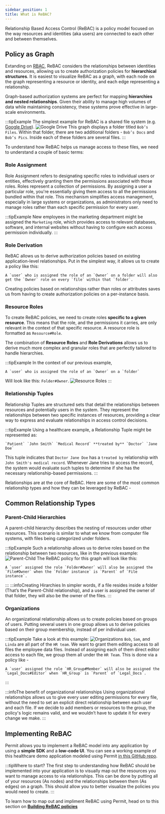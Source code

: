 ```yaml
---
sidebar_position: 1
title: What is ReBAC?
---
```


Relationship Based Access Control (ReBAC) is a policy model focused on the way resources and identities (aka users) are connected to each other and between themselves.

## Policy as Graph

Extanding on [RBAC](https://docs.permit.io/how-to/build-policies/rbac/overview), ReBAC considers the relationships between identities and resources,
allowing us to create authorization policies for **hierarchical structures**.
It is easiest to visualize ReBAC as a graph, with each node on the graph representing a resource or identity,
and each edge representing a relationship.

Graph-based authorization systems are perfect for mapping **hierarchies and nested relationships**.
Given their ability to manage high volumes of data while maintaining consistency,
these systems prove effective in large-scale environments.

:::tipExample
The simplest example for ReBAC is a shared file system (e.g. [Google Drive](https://docs.permit.io/modeling/google-drive)).
![Google Drive](/ui-videos/rebac/1.png)
This graph displays a folder titled `Bob’s Files`. Within that folder, there are two additional folders - `Bob’s Docs` and `Bob’s Pics`. Inside each of these folders are several files.
:::

To understand how ReBAC helps us manage access to these files, we need to understand a couple of basic terms:

### Role Assignment

Role Assignment refers to designating specific roles to individual users or entities, effectively granting them the permissions associated with those roles.
Roles represent a collection of permissions. By assigning a user a particular role, you're essentially giving them access to all the permissions bundled within that role.
This mechanism simplifies access management, especially in large systems or organizations, as administrators only need to manage roles rather than each specific permission for every user.

:::tipExample
New employees in the marketing department might be assigned the `Marketing` role, which provides access to relevant databases, software, and internal websites without having to configure each access permission individually.
:::

### Role Derivation

ReBAC allows us to derive authorization policies based on existing application-level relationships. Put in the simplest way, it allows us to create a policy like this:

```
A `user` who is assigned the role of an `Owner` on a folder will also get the `Owner` role on every `file` within that `folder`.
```

Creating policies based on relationships rather than roles or attributes saves us from having to create authorization policies on a per-instance basis.

### Resource Roles

To create ReBAC policies, we need to create roles **specific to a given resource**. This means that the role, and the permissions it carries, are only relevant in the context of that specific resource.
A resource role is formatted as `Resource#Role`.

The combination of **Resource Roles** and **Role Derivations** allows us to derive much more complex and granular roles that are perfectly tailored to handle hierarchies.

:::tipExample
In the context of our previous example,

```
A `user` who is assigned the role of an `Owner` on a `folder`
```

Will look like this: `Folder#Owner`.
![Resource Roles](/ui-videos/rebac/2.png)
:::

### Relationship Tuples

Relationship Tuples are structured sets that detail the relationships between resources and potentially users in the system.
They represent the relationships between two specific instances of resources, providing a clear way to express and evaluate relationships in access control decisions.

:::tipExample
Using a healthcare example, a Relationship Tuple might be represented as:

```
`Patient` `John Smith` `Medical Record` **treated by** `Doctor` `Jane Doe`
```

This tuple indicates that `Doctor Jane Doe` has a `treated by` relationship with `John Smith's medical record`. Whenever Jane tries to access the record, the system would evaluate such tuples to determine if she has the necessary relationship-based permissions.
:::

Relationships are at the core of ReBAC. Here are some of the most common relationship types and how they can be leveraged by ReBAC -

## Common Relationship Types

### Parent-Child Hierarchies

A parent-child hierarchy describes the nesting of resources under other resources. This scenario is similar to what we know from computer file systems, with files being categorized under folders.

:::tipExample
Such a relationship allows us to derive roles based on the relationship between two resources, like in the previous example:
![Parent-Child](/ui-videos/rebac/3.png)
The ReBAC policy for this graph will look like this:

```
A `user` assigned the role `Folder#Owner` will also be assigned the `File#Owner` when the `Folder instance` is `Parent` of `File instance`.
```

:::
:::infoCreating Hirarchies
In simpler words, if a file resides inside a folder (That’s the Parent-Child relationship), and a user is assigned the owner of that folder, they will also be the owner of the files.
:::

### Organizations

An organizational relationship allows us to create policies based on groups of users. Putting several users in one group allows us to derive policies based on their group membership, instead of per individual user.

:::tipExample
Take a look at this example:
![Organizations](/ui-videos/rebac/4.png)
`Bob`, `Sam`, and `Linda` are all part of the `HR team`. We want to grant them editing access to all files the employee data files. Instead of assigning each of them direct editor access to each file,
we group them all under the `HR Team`. This is done via a policy like -

```
A `user` assigned the role `HR_Group#Member` will also be assigned the `Legal_Docs#Editor` when `HR_Group` is `Parent` of `Legal_Docs`.
```

:::

:::infoThe benefit of organizational relationships
Using organizational relationships allows us to give every user editing permissions for every file, without the need to set an explicit direct relationship between each user and each file.
If we decide to add members or resources to the group, the policy's logic remains valid, and we wouldn’t have to update it for every change we make.
:::

## Implementing ReBAC

Permit allows you to implement a ReBAC model into any application by using a **simple SDK** and a **low-code UI**.
You can see a working example of this healthcare demo application modeled using Permit [in this GitHub repo](https://github.com/permitio/Galactic-Health-Corporation).

:::tipWhere to start?
The first step to understanding how ReBAC should be implemented into your application is to visually map out the resources you want to manage access to via relationships.
This can be done by putting all of your resources (As nodes) and the relationships between them (As edges) on a graph. This should allow you to better visualize the policies you would need to create.
:::

To learn how to map out and impliment ReBAC using Permit, head on to this section on **[Building ReBAC policies](https://docs.permit.io/how-to/build-policies/rebac/building-rebac-policies)**
